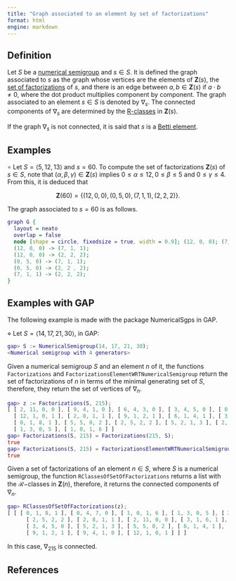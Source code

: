 ```yaml
---
title: "Graph associated to an element by set of factorizations"
format: html
engine: markdown
---
```


## Definition

Let $S$ be a [numerical semigroup](../Basic-concepts/Numerical-semigroup.qmd) and $s \in S$. It is defined the graph associated to $s$ as the graph whose vertices are the elements of $\mathbf{Z}(s)$, the [set of factorizations](Set-of-factorizations.qmd) of $s$, and there is an edge between $a,b \in \mathbf{Z}(s)$ if $a \cdot b \ne 0$, where the dot product multiplies component by component. The graph associated to an element $s \in S$ is denoted by $\nabla_s$. The connected components of $\nabla_s$ are determined by the [R-classes](Factorizations-R-related.qmd) in $\mathbf{Z}(s)$.

If the graph $\nabla_s$ is not connected, it is said that $s$ is a [Betti element](Betti-element.qmd).

## Examples

$\circ$ Let $S = \langle 5, 12, 13 \rangle$ and $s = 60$. To compute the set of factorizations $\mathbf{Z}(s)$ of $s \in S$, note that $(\alpha, \beta, \gamma) \in \mathbf{Z}(s)$ implies $0 \le \alpha \le 12, 0 \le \beta \le 5$ and $0 \le \gamma \le 4$. From this, it is deduced that

$$
\mathbf{Z}(60) = \{ (12, 0, 0), (0, 5, 0), (7, 1, 1), (2, 2, 2) \}.
$$

The graph associated to $s = 60$ is as follows.

```dot

graph G {
  layout = neato
  overlap = false
  node [shape = circle, fixedsize = true, width = 0.9]; (12, 0, 0); (7, 1, 1); (0, 5, 0); (2, 2, 2);
  (12, 0, 0) -> (7, 1, 1);
  (12, 0, 0) -> (2, 2, 2);
  (0, 5, 0) -> (7, 1, 1); 
  (0, 5, 0) -> (2, 2 , 2);
  (7, 1, 1) -> (2, 2, 2);
}
```

## Examples with GAP

The following example is made with the package NumericalSgps in GAP.

$\diamond$ Let $S = \langle 14, 17, 21, 30 \rangle$, in GAP:

``` gap
gap> S := NumericalSemigroup(14, 17, 21, 30);
<Numerical semigroup with 4 generators>
```

Given a numerical semigroup $S$ and an element $n$ of it, the functions `Factorizations` and `FactorizationsElementWRTNumericalSemigroup` return the set of factorizations of $n$ in terms of the minimal generating set of $S$, therefore, they return the set of vertices of $\nabla_n$.

``` gap
gap> z := Factorizations(S, 215);
[ [ 2, 11, 0, 0 ], [ 9, 4, 1, 0 ], [ 6, 4, 3, 0 ], [ 3, 4, 5, 0 ], [ 0, 4, 7, 0 ],
  [ 12, 1, 0, 1 ], [ 2, 8, 1, 1 ], [ 9, 1, 2, 1 ], [ 6, 1, 4, 1 ], [ 3, 1, 6, 1 ],
  [ 0, 1, 8, 1 ], [ 5, 5, 0, 2 ], [ 2, 5, 2, 2 ], [ 5, 2, 1, 3 ], [ 2, 2, 3, 3 ],
  [ 1, 3, 0, 5 ], [ 1, 0, 1, 6 ] ]
gap> Factorizations(S, 215) = Factorizations(215, S);
true
gap> Factorizations(S, 215) = FactorizationsElementWRTNumericalSemigroup(215, S);
true
```

Given a set of factorizations of an element $n \in S$, where $S$ is a numerical semigroup, the function `RClassesOfSetOfFactorizations` returns a list with the $\mathcal{R}-$classes in $\mathbf{Z}(n)$, therefore, it returns the connected components of $\nabla_n$.

``` gap
gap> RClassesOfSetOfFactorizations(z);
[ [ [ 0, 1, 8, 1 ], [ 0, 4, 7, 0 ], [ 1, 0, 1, 6 ], [ 1, 3, 0, 5 ], [ 2, 2, 3, 3 ],
      [ 2, 5, 2, 2 ], [ 2, 8, 1, 1 ], [ 2, 11, 0, 0 ], [ 3, 1, 6, 1 ],
      [ 3, 4, 5, 0 ], [ 5, 2, 1, 3 ], [ 5, 5, 0, 2 ], [ 6, 1, 4, 1 ], [ 6, 4, 3, 0 ],
      [ 9, 1, 2, 1 ], [ 9, 4, 1, 0 ], [ 12, 1, 0, 1 ] ] ]
```

In this case, $\nabla_{215}$ is connected.

## References
